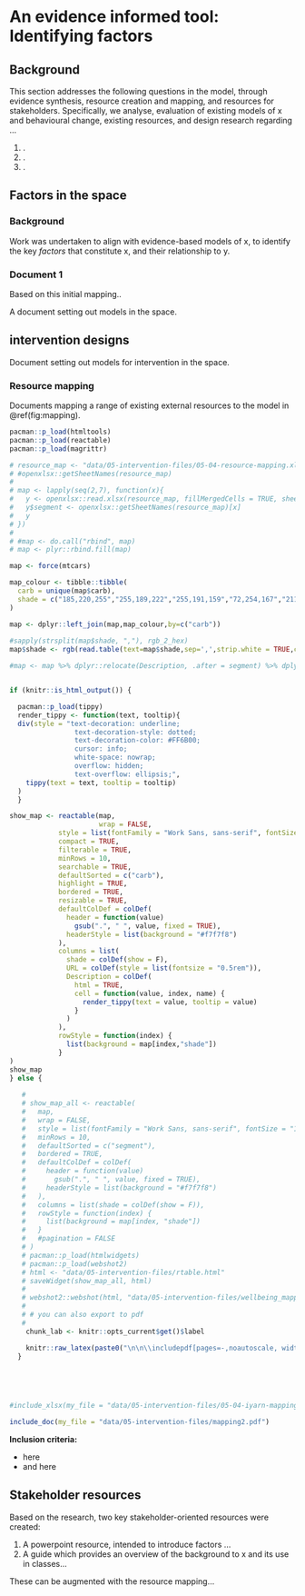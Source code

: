 # An evidence informed tool: Identifying factors {#factors}

## Background 

This section addresses the following questions in the model, through evidence synthesis, resource creation and mapping, and resources for stakeholders. Specifically, we analyse, evaluation of existing models of x and behavioural change, existing resources, and design research regarding ... 

1.	.
2.	.
3.	.

## Factors in the space

### Background

Work was undertaken to align with evidence-based models of x, to identify the key _factors_ that constitute x, and their relationship to y.


### Document 1

Based on this initial mapping.. 

A document setting out models in the space. 


## intervention designs {#intervention-design}

Document setting out models for intervention in the space. 

### Resource mapping

Documents mapping a range of existing external resources to the model in \@ref(fig:mapping).

```r

pacman::p_load(htmltools)
pacman::p_load(reactable)
pacman::p_load(magrittr)

# resource_map <- "data/05-intervention-files/05-04-resource-mapping.xlsx"
# #openxlsx::getSheetNames(resource_map)
# 
# map <- lapply(seq(2,7), function(x){
#   y <- openxlsx::read.xlsx(resource_map, fillMergedCells = TRUE, sheet=x, startRow=2, skipEmptyCols = T)
#   y$segment <- openxlsx::getSheetNames(resource_map)[x]
#   y
# })
# 
# #map <- do.call("rbind", map)
# map <- plyr::rbind.fill(map)

map <- force(mtcars)

map_colour <- tibble::tibble(
  carb = unique(map$carb),
  shade = c("185,220,255","255,189,222","255,191,159","72,254,167","211,181,233","255,227,139") #blue, pink, orange, mint, purple, yellow
)

map <- dplyr::left_join(map,map_colour,by=c("carb"))
  
#sapply(strsplit(map$shade, ","), rgb_2_hex)
map$shade <- rgb(read.table(text=map$shade,sep=',',strip.white = TRUE,col.names=c("r","g","b")),maxColorValue=255)

#map <- map %>% dplyr::relocate(Description, .after = segment) %>% dplyr::relocate(segment, .before = "Sub-Segment")


if (knitr::is_html_output()) {

  pacman::p_load(tippy)
  render_tippy <- function(text, tooltip){
  div(style = "text-decoration: underline;
                text-decoration-style: dotted;
                text-decoration-color: #FF6B00;
                cursor: info;
                white-space: nowrap;
                overflow: hidden;
                text-overflow: ellipsis;",
    tippy(text = text, tooltip = tooltip)
  )
  }

show_map <- reactable(map, 
                      wrap = FALSE,
            style = list(fontFamily = "Work Sans, sans-serif", fontSize = "10px"),
            compact = TRUE,
            filterable = TRUE,
            minRows = 10,
            searchable = TRUE,
            defaultSorted = c("carb"),
            highlight = TRUE,
            bordered = TRUE,
            resizable = TRUE,
            defaultColDef = colDef(
              header = function(value)
                gsub(".", " ", value, fixed = TRUE),
              headerStyle = list(background = "#f7f7f8")
            ),
            columns = list(
              shade = colDef(show = F),
              URL = colDef(style = list(fontsize = "0.5rem")),
              Description = colDef(
                html = TRUE,
                cell = function(value, index, name) {
                  render_tippy(text = value, tooltip = value)
                }
              )
            ),
            rowStyle = function(index) {
              list(background = map[index,"shade"])
            }
)
show_map
} else {
  
   # 
   # show_map_all <- reactable(
   #   map,
   #   wrap = FALSE,
   #   style = list(fontFamily = "Work Sans, sans-serif", fontSize = "10px"),
   #   minRows = 10,
   #   defaultSorted = c("segment"),
   #   bordered = TRUE,
   #   defaultColDef = colDef(
   #     header = function(value)
   #       gsub(".", " ", value, fixed = TRUE),
   #     headerStyle = list(background = "#f7f7f8")
   #   ),
   #   columns = list(shade = colDef(show = F)),
   #   rowStyle = function(index) {
   #     list(background = map[index, "shade"])
   #   }
   #   #pagination = FALSE
   # )
   # pacman::p_load(htmlwidgets)
   # pacman::p_load(webshot2)
   # html <- "data/05-intervention-files/rtable.html"
   # saveWidget(show_map_all, html)
   # 
   # webshot2::webshot(html, "data/05-intervention-files/wellbeing_mapping2.pdf")
   # 
   # # you can also export to pdf
   # 
    chunk_lab <- knitr::opts_current$get()$label

    knitr::raw_latex(paste0("\n\n\\includepdf[pages=-,noautoscale, width=205mm, height = 240mm, pagecommand={}]{data/05-intervention-files/mapping2.pdf}\\label{fig:",chunk_lab,"}\n\n"))
  }
   
 



#include_xlsx(my_file = "data/05-intervention-files/05-04-iyarn-mapping.xlsx")

```


```r

include_doc(my_file = "data/05-intervention-files/mapping2.pdf")

```


**Inclusion criteria:**

* here
* and here

## Stakeholder resources

Based on the research, two key stakeholder-oriented resources were created:

1. A powerpoint resource, intended to introduce factors ...
1. A guide which provides an overview of the background to x and its use in classes...

These can be augmented with the resource mapping... 
